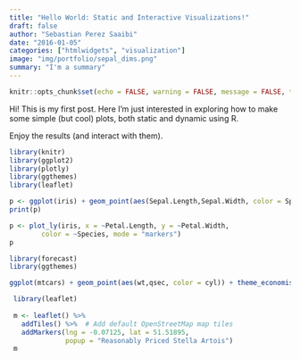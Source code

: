```yaml
---
title: "Hello World: Static and Interactive Visualizations!"
draft: false
author: "Sebastian Perez Saaibi"
date: "2016-01-05"
categories: ["htmlwidgets", "visualization"]
image: "img/portfolio/sepal_dims.png"
summary: "I'm a summary"
---
```


```r
knitr::opts_chunk$set(echo = FALSE, warning = FALSE, message = FALSE, tidy = TRUE, results = 'asis')
```

Hi!
This is my first post. Here I'm just interested in exploring how to make some simple (but cool) plots, both static and dynamic using R.

Enjoy the results (and interact with them).

```r
library(knitr)
library(ggplot2)
library(plotly)
library(ggthemes)
library(leaflet)
```

```r
p <- ggplot(iris) + geom_point(aes(Sepal.Length,Sepal.Width, color = Species)) + theme_wsj() + ggtitle("Sepal Dimensions")
print(p)
```

```r
p <- plot_ly(iris, x = ~Petal.Length, y = ~Petal.Width,
        color = ~Species, mode = "markers")
p
```


```r
library(forecast)
library(ggthemes)

ggplot(mtcars) + geom_point(aes(wt,qsec, color = cyl)) + theme_economist()
```

```r
 library(leaflet)
 
 m <- leaflet() %>%
   addTiles() %>%  # Add default OpenStreetMap map tiles
   addMarkers(lng = -0.07125, lat = 51.51895, 
              popup = "Reasonably Priced Stella Artois")
 m
```


